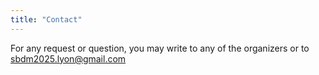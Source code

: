 ```yaml
---
title: "Contact"
---
```


For any request or question, you may write to any of the organizers or to [sbdm2025.lyon@gmail.com](mailto:sbdm2025.lyon@gmail.com)
